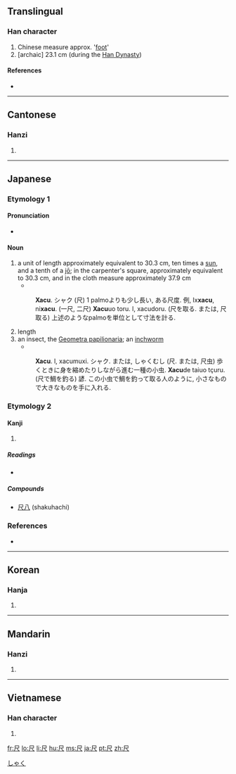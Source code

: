 ==Translingual==

===Han character===
{{Han char|rn=44|rad=尸|as=01|sn=4|four=7780<sub>7</sub>|canj=尸人 (SO)}}

# Chinese measure approx. '[[foot]]'
# [archaic] 23.1 cm (during the [[w:Han Dynasty|Han Dynasty]])

====References====
* {{Han ref|kx=0299.320|dkj=07632|dj=0595.100|hdz=20964.020|uh=5C3A|ud=23610|bh=A4D8|bd=42200}}

----

==Cantonese==

===Hanzi===
{{yue-hanzi|jyut=|y=chek3}}

# {{defn|Cantonese|sort=尸01}}

----

==Japanese==

===Etymology 1===

====Pronunciation====
* {{IPA|/ɕaku/|lang=ja}}

====Noun====
{{ja-noun|k|hira=しゃく|rom=shaku}}

# a unit of length approximately equivalent to 30.3 cm, ten times a [[寸|sun]], and a tenth of a [[丈|jō]]; in the carpenter's square, approximately equivalent to 30.3 cm, and in the cloth measure approximately 37.9 cm
#* {{RQ:Nippo Jisho|741}}
#: '''Xacu'''. シャク (尺) 1 palmoよりも少し長い, ある尺度. 例, Ix'''xacu''', ni'''xacu'''. (一尺, 二尺) '''Xacu'''uo toru. l, xacudoru. (尺を取る. または, 尺取る) 上述のようなpalmoを単位として寸法を計る.
# length
# an insect, the [[w:Geometer moth#Caterpillars|Geometra papilionaria]]; an [[inchworm]]
#* {{RQ:Nippo Jisho|741}}
#: '''Xacu'''. l, xacumuxi. シャク. または, しゃくむし (尺. または, 尺虫) 歩くときに身を縮めたりしながら進む一種の小虫. '''Xacu'''de taiuo tçuru. (尺で鯛を釣る) 諺. この小虫で鯛を釣って取る人のように, 小さなもので大きなものを手に入れる.

===Etymology 2===

====Kanji====
{{ja-kanji|grade=6|rs=尸01}}

# {{defn|Japanese}}

=====Readings=====
* {{ja-readings|on=[[しゃく]] (shaku), [[せき]] (seki)|kun=[[ものさし]] (monosashi)}}

=====Compounds=====
* [[尺八]] (shakuhachi)

===References===
* {{R:Nippo Jisho}}

[[Category:ja:Units of measure|しゃく]]

----

==Korean==

===Hanja===
{{ko-hanja|hangeul=척|rv=cheok|mr=ch'ŏk}}

# {{defn|Korean|sort=尸01}}

----

==Mandarin==

===Hanzi===
{{cmn-hanzi|pin=[[chǐ]] ([[chi3]]), [[chě]] ([[che3]])|wg=ch'ih<sup>3</sup>, ch'e<sup>3</sup>}}

# {{defn|Mandarin|sort=尸01}}

----

==Vietnamese==

===Han character===
{{vi-hantu|[[xích]], [[xách]], [[xế]], [[xệch]], [[xịch]], [[sệch]], [[xạch]]|rs=尸01}}

# {{defn|Vietnamese|sort=尸01}}

[[fr:尺]]
[[lo:尺]]
[[li:尺]]
[[hu:尺]]
[[ms:尺]]
[[ja:尺]]
[[pt:尺]]
[[zh:尺]]